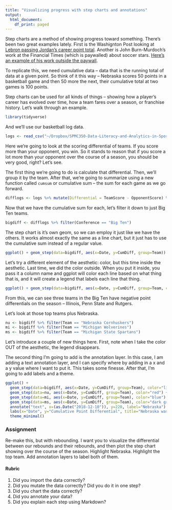 ```yaml
---
title: "Visualizing progress with step charts and annotations"
output:
  html_document:
    df_print: paged
---
```


Step charts are a method of showing progress toward something. There's been two great examples lately. First is the Washignton Post looking at [Lebron passing Jordan's career point total](https://www.washingtonpost.com/graphics/sports/lebron-james-michael-jordan-nba-scoring-list/?utm_term=.481074150849). Another is John Burn-Murdoch's work at the Financial Times (which is paywalled) about soccer stars. [Here's an example of his work outside the paywall](http://johnburnmurdoch.github.io/projects/goal-lines/CL/).

To replicate this, we need cumulative data -- data that is the running total of data at a given point. So think of it this way -- Nebraska scores 50 points in a basketball game and then 50 more the next, their cumulative total at two games is 100 points. 

Step charts can be used for all kinds of things -- showing how a player's career has evolved over time, how a team fares over a season, or franchise history. Let's walk through an example. 

```r
library(tidyverse)
```

And we'll use our basketball log data. 

```r
logs <- read_csv("~/Dropbox/SPMC350-Data-Literacy-and-Analytics-in-Sports/logs.csv")
```

Here we're going to look at the scoring differential of teams. If you score more than your opponent, you win. So it stands to reason that if you score a lot more than your opponent over the course of a season, you should be very good, right? Let's see.

The first thing we're going to do is calculate that differential. Then, we'll group it by the team. After that, we're going to summarize using a new function called `cumsum` or cumulative sum -- the sum for each game as we go forward.

```r
difflogs <- logs %>% mutate(Differential = TeamScore - OpponentScore) %>% group_by(Team) %>% mutate(CumDiff = cumsum(Differential))
```

Now that we have the cumulative sum for each, let's filter it down to just Big Ten teams.

```r
bigdiff <- difflogs %>% filter(Conference == "Big Ten")
```

The step chart is it's own geom, so we can employ it just like we have the others. It works almost exactly the same as a line chart, but it just has to use the cumulative sum instead of a regular value.

```r
ggplot() + geom_step(data=bigdiff, aes(x=Date, y=CumDiff, group=Team))
```

Let's try a different element of the aesthetic: color, but this time inside the aesthetic. Last time, we did the color outside. When you put it inside, you pass it a column name and ggplot will color each line based on what thing that is, and it will create a legend that labels each line that thing. 

```r
ggplot() + geom_step(data=bigdiff, aes(x=Date, y=CumDiff, group=Team, color=Team))
```

From this, we can see three teams in the Big Ten have negative point differentials on the season -- Illinois, Penn State and Rutgers. 

Let's look at those top teams plus Nebraska.

```r
nu <- bigdiff %>% filter(Team == "Nebraska Cornhuskers")
mi <- bigdiff %>% filter(Team == "Michigan Wolverines")
ms <- bigdiff %>% filter(Team == "Michigan State Spartans")
```

Let's introduce a couple of new things here. First, note when I take the color OUT of the aesthetic, the legend disappears. 

The second thing I'm going to add is the annotation layer. In this case, I am adding a text annotation layer, and I can specify where by adding in a x and a y value where I want to put it. This takes some finesse. After that, I'm going to add labels and a theme. 

```r
ggplot() + 
  geom_step(data=bigdiff, aes(x=Date, y=CumDiff, group=Team), color="light grey") +
  geom_step(data=nu, aes(x=Date, y=CumDiff, group=Team), color="red") + 
  geom_step(data=mi, aes(x=Date, y=CumDiff, group=Team), color="blue") + 
  geom_step(data=ms, aes(x=Date, y=CumDiff, group=Team), color="dark green") +
  annotate("text", x=(as.Date("2018-12-10")), y=220, label="Nebraska") +
  labs(x="Date", y="Cumulative Point Differential", title="Nebraska was among the league's most dominant", subtitle="Before the recent skid, Nebraska was at the top of the Big Ten in point differential", caption="Source: Sports-Reference.com | By Matt Waite") +
  theme_minimal()
```

### Assignment

Re-make this, but with rebounding. I want you to visualize the differential between our rebounds and their rebounds, and then plot the step chart showing over the course of the season. Highlight Nebraska. Highlight the top team. Add annotation layers to label both of them. 

#### Rubric

1. Did you import the data correctly?
2. Did you mutate the data correctly? Did you do it in one step?
3. Did you chart the data correctly?
4. Did you annotate your data?
5. Did you explain each step using Markdown?
